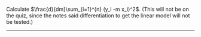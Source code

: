 Calculate $\frac{d}{dm}\sum_{i=1}^{n} (y_i -m x_i)^2$. (This will not be on the quiz, since the notes said differentiation to get the linear model will not be tested.)

-------------------


